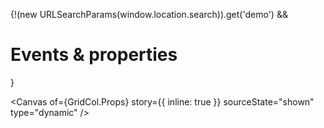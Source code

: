 
<Meta of={GridCol} name="Events & properties" />

{!(new URLSearchParams(window.location.search)).get('demo') && <h1>Events & properties</h1>}

<Canvas
  of={GridCol.Props}
  story={{ inline: true }}
  sourceState="shown"
  type="dynamic"
/>

<Controls of={GridCol.Props} sort="requiredFirst" />
